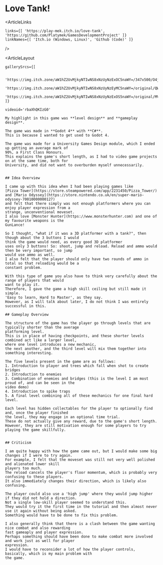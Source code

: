 


# Love Tank!

<ArticleLinks

    links={[ 'https://play-mek.itch.io/love-tank', 'https://github.com/Platymek/GamesDevelopmentProject' ]}
    linkNames={[ 'Itch.io (Windows, Linux)', 'Github (Code)' ]}
/>

<ArticleLayout 

    gallerySrcs={[

        'https://img.itch.zone/aW1hZ2UvMjkyNTIwNS8xNzUyNzExOC5naWY=/347x500/O4jAcg.gif',
        'https://img.itch.zone/aW1hZ2UvMjkyNTIwNS8xNzUyNzEyMC5naWY=/original/QWmqpi.gif',
        'https://img.itch.zone/aW1hZ2UvMjkyNTIwNS8xNzUyNzExOS5naWY=/original/MVAbH9.gif',
    ]}

    videoid='rbaXhQKIzG0'
>
    My highlight in this game was **level design** and **gameplay design**.

    The game was made in **Godot 4** with **C#**.
    This is because I wanted to get used to Godot 4.

    The game was made for a University Games Design module, which I ended up getting an average mark of
    90%, a First Class Honours.
    This explains the game's short length, as I had to video game projects on at the same time, both for
    University, and did not want to overburden myself unnecessarily.


    ## Idea Overview

    I came up with this idea when I had been playing games like 
    [Pizza Tower](https://store.steampowered.com/app/2231450/Pizza_Tower/) 
    and [Mario Odyssey](https://store.nintendo.co.uk/en/super-mario-odyssey-70010000000127)
    and felt that there simply was not enough platformers where you can enjoy player expression from a
    strange, unconventional moveset.
    I also love [Monster Hunter](https://www.monsterhunter.com) and one of my favourite weapons is the
    GunLance!
    
    So I thought, "what if it was a 3D platformer with a tank?", then though about the 3 buttons I would
    think the game would need, as every good 3D platformer
    uses only 3 buttons! So: shoot, jump and reload. Reload and ammo would then be very important, so jump
    would use ammo as well.
    I also felt that the player should only have two rounds of ammo in total so that reloading would be a
    constant problem.

    With this type of game you also have to think very carefully about the range of players that would
    want to play it.
    Therefore, I gave the game a high skill ceiling but still made it simple.
    'Easy to learn, Hard to Master', as they say.
    However, as I will talk about later, I do not think I was entirely successful in this.
    
    ## Gameplay Overview

    The structure of the game has the player go through levels that are typically shorter than the average
    platforming level.
    This is in place of having checkpoints, and these shorter levels combined act like a larger level,
    where one level introduces a new mechanic,
    the next another, and the third level will mix them together into something interesting.

    The five levels present in the game are as follows:
    1. Introduction to player and trees which fall when shot to create bridges
    2. Introduction to enemies
    3. Combination of enemies and bridges (this is the level I am most proud of, and can be seen in the
    video demo)
    4. Introduction to spike traps
    5. A final level combining all of these mechanics for one final hard level.

    Each level has hidden collectables for the player to optionally find and, once the player finished
    the level, they may engage in an optional time trial.
    These do not actually give any reward, due to the game's short length.
    However, they are still motivation enough for some players to try playing the game skillfully.


    ## Criticism

    I am quite happy with how the game came out, but I would make some big changes if I were to try again.
    For example, I felt that the moveset was still not very well polished and alienated lower skill
    players too much.
    The reload cancels the player's floor momentum, which is probably very confusing to these players.
    It also immediately changes their direction, which is likely also confusing. 

    The player could also use a 'high jump' where they would jump higher if they did not hold a direction.
    Not a single low-skill player seemed to understand this.
    They would try it the first time in the tutorial and then almost never use it again without being asked.
    Something would have to be done to fix this problem.

    I also generally think that there is a clash between the game wanting nice combat and also rewarding
    fast gameaply and player expression.
    Perhaps something should have been done to make combat more involved and work just as well for player
    expression.
    I would have to reconsider a lot of how the player controls, basically, which is my main problem with
    the game.

</ArticleLayout>

